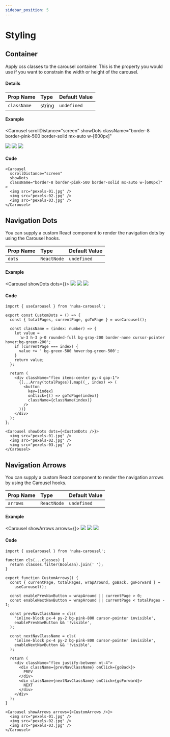```yaml
---
sidebar_position: 5
---
```




# Styling

## Container

Apply css classes to the carousel container. This is the property you would use if you want to constrain the width or height of the carousel.

#### Details

| Prop Name   | Type   | Default Value |
| :---------- | :----- | :------------ |
| `className` | string | `undefined`   |

#### Example

<Carousel
  scrollDistance="screen"
  showDots
  className="border-8 border-pink-500 border-solid mx-auto w-[600px]"
>
  <Image src="/img/pexels-01.jpg" />
  <Image src="/img/pexels-02.jpg" />
  <Image src="/img/pexels-03.jpg" />
</Carousel>

#### Code

```tsx
<Carousel
  scrollDistance="screen"
  showDots
  className="border-8 border-pink-500 border-solid mx-auto w-[600px]"
>
  <img src="pexels-01.jpg" />
  <img src="pexels-02.jpg" />
  <img src="pexels-03.jpg" />
</Carousel>
```

## Navigation Dots

You can supply a custom React component to render the navigation dots by using the Carousel hooks.

| Prop Name                       | Type   | Default Value |
| :------------------------------ | :----- | :------------ |
| `dots` | `ReactNode` | `undefined` |

#### Example

<Carousel showDots dots={<CustomDots />}>
  <Image src="/img/pexels-01.jpg" />
  <Image src="/img/pexels-02.jpg" />
  <Image src="/img/pexels-03.jpg" />
</Carousel>

#### Code

```tsx
import { useCarousel } from 'nuka-carousel';

export const CustomDots = () => {
  const { totalPages, currentPage, goToPage } = useCarousel();

  const className = (index: number) => {
    let value =
      'w-3 h-3 p-0 rounded-full bg-gray-200 border-none cursor-pointer hover:bg-green-200';
    if (currentPage === index) {
      value += ' bg-green-500 hover:bg-green-500';
    }
    return value;
  };

  return (
    <div className="flex items-center py-4 gap-1">
      {[...Array(totalPages)].map((_, index) => (
        <button
          key={index}
          onClick={() => goToPage(index)}
          className={className(index)}
        />
      ))}
    </div>
  );
};

<Carousel showDots dots={<CustomDots />}>
  <img src="pexels-01.jpg" />
  <img src="pexels-02.jpg" />
  <img src="pexels-03.jpg" />
</Carousel>
```

## Navigation Arrows

You can supply a custom React component to render the navigation arrows by using the Carousel hooks.

| Prop Name                       | Type   | Default Value |
| :------------------------------ | :----- | :------------ |
| `arrows` | `ReactNode` | `undefined` |

#### Example

<Carousel showArrows arrows={<CustomArrows />}>
  <Image src="/img/pexels-01.jpg" />
  <Image src="/img/pexels-02.jpg" />
  <Image src="/img/pexels-03.jpg" />
</Carousel>

#### Code

```tsx
import { useCarousel } from 'nuka-carousel';

function cls(...classes) {
  return classes.filter(Boolean).join(' ');
}

export function CustomArrows() {
  const { currentPage, totalPages, wrapAround, goBack, goForward } =
    useCarousel();

  const enablePrevNavButton = wrapAround || currentPage > 0;
  const enableNextNavButton = wrapAround || currentPage < totalPages - 1;

  const prevNavClassName = cls(
    'inline-block px-4 py-2 bg-pink-800 cursor-pointer invisible',
    enablePrevNavButton && '!visible',
  );

  const nextNavClassName = cls(
    'inline-block px-4 py-2 bg-pink-800 cursor-pointer invisible',
    enableNextNavButton && '!visible',
  );

  return (
    <div className="flex justify-between mt-4">
      <div className={prevNavClassName} onClick={goBack}>
        PREV
      </div>
      <div className={nextNavClassName} onClick={goForward}>
        NEXT
      </div>
    </div>
  );
}

<Carousel showArrows arrows={<CustomArrows />}>
  <img src="pexels-01.jpg" />
  <img src="pexels-02.jpg" />
  <img src="pexels-03.jpg" />
</Carousel>
```
